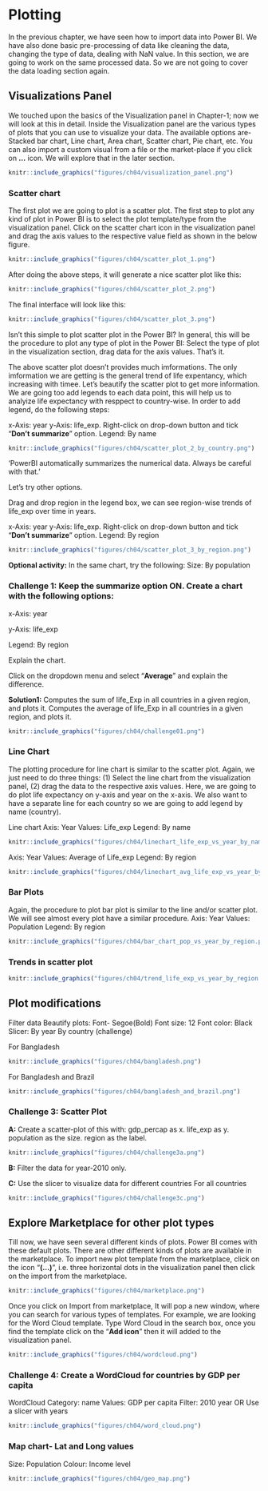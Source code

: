 # Plotting

<!--
## Import data set
Load the `gap_minder_map.csv` file in PowerBI desktop

Click on "**Get Data**" dropdown icon, and go to Text/CSV option; a dialog box will appear. 

```r
knitr::include_graphics("figures/powerbi.png")
```

--picture-- 

--picture--

Locate your file and click "**Open**".

--picture--

Another dialog box will appear where you can see the contents of your file. Click on Load icon to "**Load**" the file in your Power BI Desktop.

--picture--

--picture--

--picture--

--picture--

Once you have loaded the file, you will not see the contents automatically. You need to click on "**Edit Query**" icon under the Home tab in the taskbar to visualize the contents of your file. This will open a new window that looks like an Excel sheet.



--TODO
Replace image with gapminder data.
Numerical data has ∑ symbol.
-->
In the previous chapter, we have seen how to import data into Power BI. We have also done basic pre-processing of data like cleaning the data, changing the type of data, dealing with NaN value. In this section, we are going to work on the same processed data. So we are not going to cover the data loading section again.


## Visualizations Panel

We touched upon the basics of the Visualization panel in Chapter-1; now we will look at this in detail.
Inside the Visualization panel are the various types of plots that you can use to visualize your data. The available options are- Stacked bar chart, Line chart, Area chart, Scatter chart, Pie chart, etc. You can also import a custom visual from a file or the market-place if you click on **…** icon. We will explore that in the later section. 


<!--picture--->
```r
knitr::include_graphics("figures/ch04/visualization_panel.png")
```


### Scatter chart

The first plot we are going to plot is a scatter plot. The first step to plot any kind of plot in Power BI is to select the plot template/type from the visualization panel. Click on the scatter chart icon in the visualization panel and drag the axis values to the respective value field as shown in the below figure.

<!--picture--->
```r
knitr::include_graphics("figures/ch04/scatter_plot_1.png")
```

After doing the above steps, it will generate a nice scatter plot like this:

<!--picture---> 
```r
knitr::include_graphics("figures/ch04/scatter_plot_2.png")
```
The final interface will look like this:
<!--picture--->
```r
knitr::include_graphics("figures/ch04/scatter_plot_3.png")
```

Isn’t this simple to plot scatter plot in the Power BI? In general, this will be the procedure to plot any type of plot in the Power BI: Select the type of plot in the visualization section, drag data for the axis values. That’s it.




The above scatter plot doesn't provides much imformations. The only imformation we are getting is the general trend of life expentancy, which increasing with timee. Let's beautify the scatter plot to  get more information.
We are going too add legends to each data point, this will help us to analyize life expectancy with resppect to country-wise. In order to add legend, do the following steps:

x-Axis: year
y-Axis: life_exp. Right-click on drop-down button and tick "**Don’t summarize**" option.
Legend: By name

```r
knitr::include_graphics("figures/ch04/scatter_plot_2_by_country.png")
```

'PowerBI automatically summarizes the numerical data. Always be careful with that.'


Let’s try other options.

Drag and drop region in the legend box, we can see region-wise trends of life_exp over time in years. 

x-Axis: year
y-Axis: life_exp. Right-click on drop-down button and tick "**Don’t summarize**" option.
Legend: By region

```r
knitr::include_graphics("figures/ch04/scatter_plot_3_by_region.png")
```

**Optional activity:** In the same chart, try the following:
Size: By population


### Challenge 1: Keep the summarize option ON. Create a chart with the following options:{.challenge}

x-Axis: year

y-Axis: life_exp

Legend: By region

Explain the chart.
 
Click on the dropdown menu and select "**Average**" and explain the difference.

**Solution1:**
Computes the sum of life_Exp in all countries in a given region, and plots it.
Computes the average of life_Exp in all countries in a given region, and plots it.


```r
knitr::include_graphics("figures/ch04/challenge01.png")
```

### Line Chart

The plotting procedure for line chart is similar to the scatter plot. Again, we just need to do three things: (1) Select the line chart from the visualization panel, (2) drag the data to the respective axis values. Here, we are going to do plot life expectancy on y-axis and year on the x-axis. We also want to have a separate line for each country so we are going to add legend by name (country).

Line chart
Axis: Year
Values: Life_exp
Legend: By name

```r
knitr::include_graphics("figures/ch04/linechart_life_exp_vs_year_by_name.png")
```
Axis: Year
Values: Average of Life_exp
Legend: By region

```r
knitr::include_graphics("figures/ch04/linechart_avg_life_exp_vs_year_by_region.png")
```



### Bar Plots

Again, the procedure to plot bar plot is similar to the line and/or scatter plot. We will see almost every plot have a similar procedure.
Axis: Year
Values: Population 
Legend: By region


```r
knitr::include_graphics("figures/ch04/bar_chart_pop_vs_year_by_region.png")
```

### Trends in scatter plot

```r
knitr::include_graphics("figures/ch04/trend_life_exp_vs_year_by_region.png")
```

## Plot modifications

Filter data
Beautify plots:
Font- Segoe(Bold)
Font size: 12
Font color: Black
Slicer:
	By year
	By country (challenge)


For Bangladesh

```r
knitr::include_graphics("figures/ch04/bangladesh.png")
```

For Bangladesh and Brazil

```r
knitr::include_graphics("figures/ch04/bangladesh_and_brazil.png")
```



### Challenge 3: Scatter Plot {.challenge}
**A:** Create a scatter-plot of this with:
gdp_percap as x.
life_exp as y.
population as the size.
region as the label.

```r
knitr::include_graphics("figures/ch04/challenge3a.png")
```


**B:**  Filter the data for year-2010 only.

**C:** Use the slicer to visualize data for different countries
	For all countries

```r
knitr::include_graphics("figures/ch04/challenge3c.png")
```





## Explore Marketplace for other plot types

Till now, we have seen several different kinds of plots. Power BI comes with these default plots. There are other different kinds of plots are available in the marketplace. To import new plot template from the marketplace, click on the icon "**(...)**", i.e. three horizontal dots in the visualization panel then click on the import from the marketplace.


```r
knitr::include_graphics("figures/ch04/marketplace.png")
```


Once you click on Import from marketplace, It will pop a new window, where you can search for various types of templates. For example, we are looking for the Word Cloud template. Type Word Cloud in the search box, once you find the template click on the "**Add icon**" then it will added to the visualization panel. 


```r
knitr::include_graphics("figures/ch04/wordcloud.png")
```


### Challenge 4: Create a WordCloud for countries by GDP per capita {.challenge}

WordCloud
Category: name
Values: GDP per capita
Filter: 2010 year
OR
Use a slicer with years

```r
knitr::include_graphics("figures/ch04/word_cloud.png")
```

### Map chart- Lat and Long values

Size: Population
Colour: Income level

```r
knitr::include_graphics("figures/ch04/geo_map.png")
```
